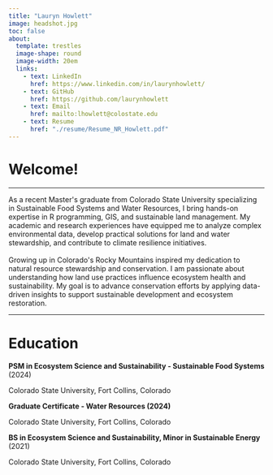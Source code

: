 ```yaml
---
title: "Lauryn Howlett"
image: headshot.jpg
toc: false
about: 
  template: trestles
  image-shape: round
  image-width: 20em
  links:
    - text: LinkedIn
      href: https://www.linkedin.com/in/laurynhowlett/
    - text: GitHub
      href: https://github.com/laurynhowlett
    - text: Email
      href: mailto:lhowlett@colostate.edu
    - text: Resume
      href: "./resume/Resume_NR_Howlett.pdf"
---
```


# Welcome!

------------------------------------------------------------------------

As a recent Master\'s graduate from Colorado State University specializing in Sustainable Food Systems and Water Resources, I bring hands-on expertise in R programming, GIS, and sustainable land management. My academic and research experiences have equipped me to analyze complex environmental data, develop practical solutions for land and water stewardship, and contribute to climate resilience initiatives.\
\
Growing up in Colorado\'s Rocky Mountains inspired my dedication to natural resource stewardship and conservation. I am passionate about understanding how land use practices influence ecosystem health and sustainability. My goal is to advance conservation efforts by applying data-driven insights to support sustainable development and ecosystem restoration.

------------------------------------------------------------------------

# Education

**PSM in Ecosystem Science and Sustainability - Sustainable Food Systems** (2024)

Colorado State University, Fort Collins, Colorado

**Graduate Certificate - Water Resources (2024)**

Colorado State University, Fort Collins, Colorado

**BS in Ecosystem Science and Sustainability, Minor in Sustainable Energy** (2021)

Colorado State University, Fort Collins, Colorado
